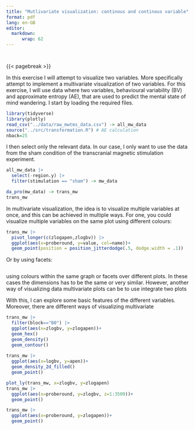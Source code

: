 ```yaml
---
title: "Mutlivariate visualization: continous and continous variable"
format: pdf
lang: en-GB
editor: 
  markdown:
      wrap: 62
---
```


```r

```


```r

```


{{< pagebreak >}}


In this exercise I will attempt to visualize two variables. More specifically attempt to implement a multivariate visualization of two variables. For this exercise, I will use data where two variables, behavioural variability (BV) and approximate entropy (AE), that are used to predict the mental state of mind wandering. I start by loading the required files. 

```r
library(tidyverse)
library(plotly)
read_csv("../data/raw_mwtms_data.csv") -> all_mw_data 
source("../src/transformation.R") # AE calculation
nback=25
```

I then select only the relevant data. In our case, I only want to use the data from the sham condition of the transcranial magnetic stimulation experiment. 

```r
all_mw_data |> 
  select(-region.y) |>
  filter(stimulation == "sham") -> mw_data

da_pro(mw_data) -> trans_mw
trans_mw
```

In multivariate visualization, the idea is to visualize multiple variables at once, and this can be achieved in multiple ways. For one, you could visualize multiple variables on the same plot using different colours:

```r
trans_mw |>
  pivot_longer(c(zlogapen,zlogbv)) |> 
  ggplot(aes(x=proberound, y=value, col=name))+
  geom_point(position = position_jitterdodge(.5, dodge.width = .1))
```

Or by using facets: 

```r

```



using colours within the same graph or facets over different plots. In these cases the dimensions has to be the same or very similar. However, another way of visualizing data multivariate plots can be to use integrate two plots 

With this, I can explore some basic features of the different variables. Moreover, there are different ways of visualizing multivariate 

```r
trans_mw |> 
  filter(block=="B0") |>
  ggplot(aes(x=zlogbv, y=zlogapen))+ 
  geom_hex()
  geom_density()
  geom_contour()
  
trans_mw |> 
  ggplot(aes(x=logbv, y=apen))+
  geom_density_2d_filled()
  geom_point()
```

```r
plot_ly(trans_mw, x=zlogbv, y=zlogapen)
trans_mw |> 
  ggplot(aes(x=proberound, y=zlogbv, z=1:3509))+ 
  geom_point()
```

```r
trans_mw |> 
  ggplot(aes(x=proberound, y=zlogapen))+ 
  geom_point()
```




